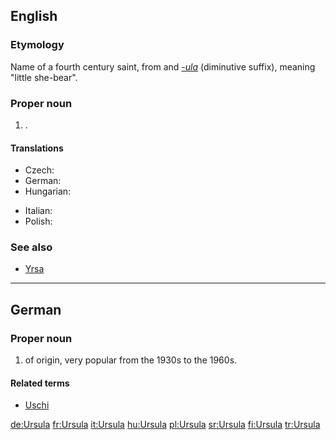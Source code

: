 {{also|Uršula}}
==English==

===Etymology===
Name of a fourth century saint, from {{etyl|la}} {{term|ursa||female bear|lang=la}} and ''[[-ula]]'' (diminutive suffix), meaning "little she-bear".

===Proper noun===
{{infl|en|proper noun}}

# {{given name|female}}.

====Translations====
{{trans-top|female given name}}
* Czech: {{t-|cs|Uršula}}
* German: {{t+|de|Ursula}}
* Hungarian: {{t+|hu|Orsolya}}
{{trans-mid}}
* Italian: {{t+|it|Orsola}}
* Polish: {{t|pl|Urszula}}
{{trans-bottom}}

===See also===
* [[Yrsa]]

----

==German==

===Proper noun===
{{infl|de|proper noun}}

# {{given name|female|lang=de}} of {{etyl|la|de}} origin, very popular from the 1930s to the 1960s.

====Related terms====
* [[Uschi]]

[[de:Ursula]]
[[fr:Ursula]]
[[it:Ursula]]
[[hu:Ursula]]
[[pl:Ursula]]
[[sr:Ursula]]
[[fi:Ursula]]
[[tr:Ursula]]
